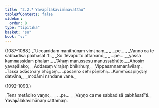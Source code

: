 ```yaml
---
title: "2.2.7 Yavapālakavimānavatthu"
tableOfContents: false
sidebar:
  order: 8
type: "tipitaka"
basket: "su"
book: "vv"
---
```



<DynamicBreadcrumb />

<Paragraph type="center" book="vv">
(1087–1088.)
</Paragraph>

<Paragraph number="933" type="verses" book="vv">
_“Uccamidaṃ maṇithūṇaṃ vimānaṃ,_  
_ …pe… _  
_Vaṇṇo ca te sabbadisā pabhāsatī”ti._  

</Paragraph>

<Division number="1089" book="vv">

<Paragraph number="934" type="verses" book="vv">
_So devaputto attamano,_  
_ …pe… _  
_yassa kammassidaṃ phalaṃ._  

</Paragraph>

</Division>
<Division number="1090" book="vv">

<Paragraph number="935" type="verses" book="vv">
_“Ahaṃ manussesu manussabhūto,_  
_Ahosiṃ yavapālako;_  
_Addasaṃ virajaṃ bhikkhuṃ,_  
_Vippasannamanāvilaṃ._  

</Paragraph>

</Division>
<Division number="1091" book="vv">

<Paragraph number="936" type="verses" book="vv">
_Tassa adāsahaṃ bhāgaṃ,_  
_pasanno sehi pāṇibhi;_  
_Kummāsapiṇḍaṃ datvāna,_  
_modāmi nandane vane._  


(1092–1093.)
</Paragraph>

<Paragraph number="937" type="verses" book="vv">
_Tena metādiso vaṇṇo,_  
_ …pe… _  
_Vaṇṇo ca me sabbadisā pabhāsatī”ti._  


</Paragraph>
</Division>

<Paragraph number="938" type="center" book="vv">
Yavapālakavimānaṃ sattamaṃ.
</Paragraph>